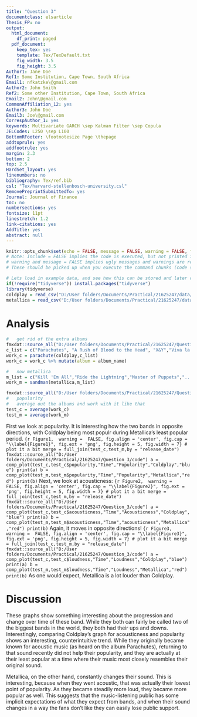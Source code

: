 ---
title: "Question 3"
documentclass: elsarticle
Thesis_FP: no
output:
  html_document:
    df_print: paged
  pdf_document:
    keep_tex: yes
    template: Tex/TexDefault.txt
    fig_width: 3.5
    fig_height: 3.5
Author1: Jane Doe
Ref1: Some Institution, Cape Town, South Africa
Email1: nfkatzke\@gmail.com
Author2: John Smith
Ref2: Some other Institution, Cape Town, South Africa
Email2: John\@gmail.com
CommonAffiliation_12: yes
Author3: John Doe
Email3: Joe\@gmail.com
CorrespAuthor_1: yes
keywords: Multivariate GARCH \sep Kalman Filter \sep Copula
JELCodes: L250 \sep L100
BottomRFooter: \footnotesize Page \thepage
addtoprule: yes
addfootrule: yes
margin: 2.3
bottom: 2
top: 2.5
HardSet_layout: yes
linenumbers: no
bibliography: Tex/ref.bib
csl: "Tex/harvard-stellenbosch-university.csl"
RemovePreprintSubmittedTo: yes
Journal: Journal of Finance
toc: no
numbersections: yes
fontsize: 11pt
linestretch: 1.2
link-citations: yes
AddTitle: yes
abstract: null
---

<!-- First: Set your default preferences for chunk options: -->

<!-- If you want a chunk's code to be printed, set echo = TRUE. message = FALSE stops R printing ugly package loading details in your final paper too. I also suggest setting warning = FALSE and checking for warnings in R, else you might find ugly warnings in your paper. -->

```{r setup, include=FALSE}
knitr::opts_chunk$set(echo = FALSE, message = FALSE, warning = FALSE, fig.width = 6, fig.height = 5, fig.pos="H", fig.pos = 'H')
# Note: Include = FALSE implies the code is executed, but not printed in your pdf.
# warning and message = FALSE implies ugly messages and warnings are removed from your pdf.
# These should be picked up when you execute the command chunks (code sections below) in your rmd, not printed in your paper!

# Lets load in example data, and see how this can be stored and later called from your 'data' folder.
if(!require("tidyverse")) install.packages("tidyverse")
library(tidyverse)
coldplay = read_csv("D:/User folders/Documents/Practical/21625247/data/Coldplay_vs_Metallica/Coldplay.csv")
metallica = read_csv("D:/User folders/Documents/Practical/21625247/data/Coldplay_vs_Metallica/metallica.csv")
```


<!-- ############################## -->
<!-- # Start Writing here: -->
<!-- ############################## -->

# Analysis
```{r}
#   get rid of the extra albums
fmxdat::source_all("D:/User folders/Documents/Practical/21625247/Question_3/code")
c_list = c("Parachutes", "A Rush of Blood to the Head", "X&Y","Viva la Vida or Death and All His Friends","Mylo Xyloto","A Head Full of Dreams", "Everyday Life","Music of the Spheres")
work_c = parachute(coldplay,c_list)
work_c = work_c %>% mutate(album = album_name)

#   now metallica
m_list = c("Kill 'Em All","Ride the Lightning","Master of Puppets","...And Justice for All","Metallica","Load","Reload","St. Anger","Death Magnetic","Hardwired... to Self-Destruct", "72 Seasons")
work_m = sandman(metallica,m_list)
```

```{r}
fmxdat::source_all("D:/User folders/Documents/Practical/21625247/Question_3/code")
#   popularity
#   average out the albums and work with it like that
test_c = average(work_c)
test_m = average(work_m)
```
First we look at popularity. It is interesting how the two bands in opposite directions, with Coldplay being most populr during Metallica's least popular period.
```{r Figure1,  warning =  FALSE, fig.align = 'center', fig.cap = "\\label{Figure1}", fig.ext = 'png', fig.height = 5, fig.width = 7}
# plot it a bit
merge = full_join(test_c,test_m,by = "release_date")
fmxdat::source_all("D:/User folders/Documents/Practical/21625247/Question_3/code")
a = comp_plot(test_c,test_c$popularity,"Time","Popularity","Coldplay","blue")
print(a)
b = comp_plot(test_m,test_m$popularity,"Time","Popularity","Metallica","red")
print(b)
```
Next, we look at acousticness:
```{r Figure2,  warning =  FALSE, fig.align = 'center', fig.cap = "\\label{Figure2}", fig.ext = 'png', fig.height = 5, fig.width = 7}
# plot it a bit
merge = full_join(test_c,test_m,by = "release_date")
fmxdat::source_all("D:/User folders/Documents/Practical/21625247/Question_3/code")
a = comp_plot(test_c,test_c$acousticness,"Time","Acousticness","Coldplay","blue")
print(a)
b = comp_plot(test_m,test_m$acousticness,"Time","acousticness","Metallica","red")
print(b)
```
Again, it moves in opposite directions!
```{r Figure3,  warning =  FALSE, fig.align = 'center', fig.cap = "\\label{Figure3}", fig.ext = 'png', fig.height = 5, fig.width = 7}
# plot it a bit
merge = full_join(test_c,test_m,by = "release_date")
fmxdat::source_all("D:/User folders/Documents/Practical/21625247/Question_3/code")
a = comp_plot(test_c,test_c$loudness,"Time","Loudness","Coldplay","blue")
print(a)
b = comp_plot(test_m,test_m$loudness,"Time","Loudness","Metallica","red")
print(b)
```
As one would expect, Metallica is a lot louder than Coldplay.

# Discussion
These graphs show something interesting about the progression and change over time of these band. While they both can fairly be called two of the biggest bands in the world, they both had their ups and downs. Interestingly, comparing Coldplay's graph for acousticness and popularity shows an interesting, counterintuitive trend. While they originally became known for acoustic music (as heard on the album Parachutes), returning to that sound recently did not help their popularity, and they are actually at their least popular at a time where their music most closely resembles their original sound.

Metallica, on the other hand, constantly changes their sound. This is interesting, because when they went acoustic, that was actually their lowest point of popularity. As they became steadily more loud, they became more popular as well. This suggests that the music-listening public has some implicit expectations of what they expect from bands, and when their sound changes in a way the fans don't like they can easily lose public support.